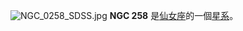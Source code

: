 {{NGCInfoBox|NGCID=NGC 258|發現者=威廉·帕森思|發現日期=1848年12月22日|其他編號=MCG 4-3-5,NPM1G +27.0034|曆元=J2000.0|赤經=48分12.8秒|赤緯=27°39'28"|星座=仙女座|星體=星系|星等=14.2|表面亮度=|藍等=15}}
[[File:NGC_0258_SDSS.jpg|thumb]]
'''NGC 258''' 是[[仙女座|仙女座]]的一個[[星系|星系]]。

{{NGCReference|258}}

{{Catalogs|NGC=258}}